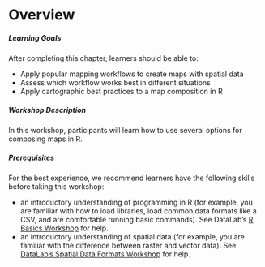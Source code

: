 # Overview {.unnumbered}

:::{.callout-note}
##### Learning Goals

After completing this chapter, learners should be able to:

* Apply popular mapping workflows to create maps with spatial data
* Assess which workflow works best in different situations
* Apply cartographic best practices to a map composition in R
:::

##### Workshop Description

In this workshop, participants will learn how to use several options for composing maps in R.

##### Prerequisites

For the best experience, we recommend learners have the following skills before taking this workshop:

* an introductory understanding of programming in R (for example, you are familiar with how to load libraries, load common data formats like a CSV, and are comfortable running basic commands). See DataLab's [R Basics Workshop](https://ucdavisdatalab.github.io/workshop_r_basics/) for help.
* an introductory understanding of spatial data (for example, you are familiar with the difference between raster and vector data). See [DataLab's Spatial Data Formats Workshop](https://ucdavisdatalab.github.io/workshop_spatial_data_formats/) for help.
